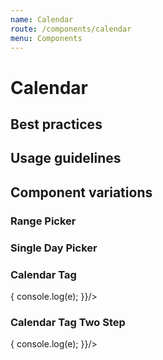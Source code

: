 ```yaml
---
name: Calendar
route: /components/calendar
menu: Components
---
```




# Calendar

<Playground>
  <RangePicker/>
</Playground>

## Best practices

## Usage guidelines

## Component variations

### Range Picker

<Playground>
  <RangePicker/>
</Playground>

### Single Day Picker

<Playground>
  <SingleDayPicker/>
</Playground>

### Calendar Tag

<Playground>
  <CalendarTag onDatesRangeChange={e => { console.log(e); }}/>
</Playground>

### Calendar Tag Two Step

<Playground>
  <CalendarTagTwoStep onDatesRangeChange={e => { console.log(e); }}/>
</Playground>
